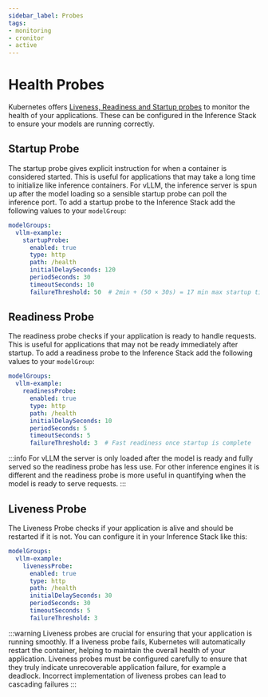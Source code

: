 ```yaml
---
sidebar_label: Probes
tags: 
- monitoring
- cronitor
- active
---
```


# Health Probes

Kubernetes offers [Liveness, Readiness and Startup probes](https://kubernetes.io/docs/tasks/configure-pod-container/configure-liveness-readiness-startup-probes/) to monitor the health of your applications. These can be configured in the Inference Stack to ensure your models are running correctly.

## Startup Probe

The startup probe gives explicit instruction for when a container is considered started. This is useful for applications that may take a long time to initialize like inference containers. For vLLM, the inference server is spun up after the model loading so a sensible startup probe can poll the inference port. To add a startup probe to the Inference Stack add the following values to your `modelGroup`:

```yaml
modelGroups:
  vllm-example:
    startupProbe:
      enabled: true
      type: http
      path: /health
      initialDelaySeconds: 120
      periodSeconds: 30
      timeoutSeconds: 10
      failureThreshold: 50  # 2min + (50 × 30s) = 17 min max startup time
```

## Readiness Probe

The readiness probe checks if your application is ready to handle requests. This is useful for applications that may not be ready immediately after startup. To add a readiness probe to the Inference Stack add the following values to your `modelGroup`:

```yaml
modelGroups:
  vllm-example:
    readinessProbe:
      enabled: true
      type: http
      path: /health
      initialDelaySeconds: 10
      periodSeconds: 5
      timeoutSeconds: 5
      failureThreshold: 3  # Fast readiness once startup is complete
```

:::info
For vLLM the server is only loaded after the model is ready and fully served so the readiness probe has less use. For other inference engines it is different and the readiness probe is more useful in quantifying when the model is ready to serve requests.
:::

## Liveness Probe

The Liveness Probe checks if your application is alive and should be restarted if it is not. You can configure it in your Inference Stack like this:

```yaml
modelGroups:
  vllm-example:
    livenessProbe:
      enabled: true
      type: http
      path: /health
      initialDelaySeconds: 30
      periodSeconds: 30
      timeoutSeconds: 5
      failureThreshold: 3
```

:::warning
Liveness probes are crucial for ensuring that your application is running smoothly. If a liveness probe fails, Kubernetes will automatically restart the container, helping to maintain the overall health of your application. Liveness probes must be configured carefully to ensure that they truly indicate unrecoverable application failure, for example a deadlock. Incorrect implementation of liveness probes can lead to cascading failures
:::
